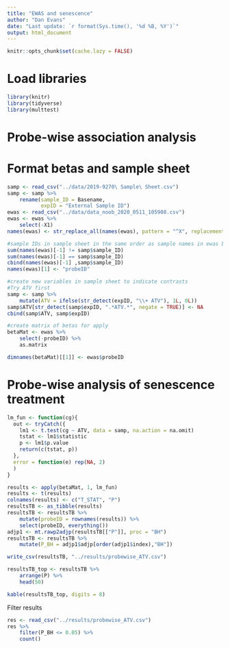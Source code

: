 ```yaml
---
title: "EWAS and senescence"
author: "Dan Evans"
date: "Last update: `r format(Sys.time(), '%d %B, %Y')`"
output: html_document
---
```



```r
knitr::opts_chunk$set(cache.lazy = FALSE)
```
# Load libraries
```r
library(knitr)
library(tidyverse)
library(multtest)
```

# Probe-wise association analysis

# Format betas and sample sheet
```r

samp <- read_csv("../data/2019-9270\ Sample\ Sheet.csv")
samp <- samp %>%
	rename(sample_ID = Basename,
	       expID = "External Sample ID")
ewas <- read_csv("../data/data_noob_2020_0511_105908.csv")
ewas <- ewas %>%
	select(-X1)
names(ewas) <- str_replace_all(names(ewas), pattern = "^X", replacement = "")

#sample IDs in sample sheet in the same order as sample names in ewas betas file
sum(names(ewas)[-1] != samp$sample_ID)
sum(names(ewas)[-1] == samp$sample_ID)
cbind(names(ewas)[-1] ,samp$sample_ID)
names(ewas)[1] <- "probeID"

#create new variables in sample sheet to indicate contrasts
#Try ATV first
samp <- samp %>%
	mutate(ATV = ifelse(str_detect(expID, "\\+ ATV"), 1L, 0L))
samp$ATV[str_detect(samp$expID, ".*ATV.*", negate = TRUE)] <- NA
cbind(samp$ATV, samp$expID)

#create matrix of betas for apply
betaMat <- ewas %>%
	select(-probeID) %>%
	as.matrix

dimnames(betaMat)[[1]] <- ewas$probeID

```

# Probe-wise analysis of senescence treatment

```r

lm_fun <- function(cg){
  out <- tryCatch({
    lm1 <- t.test(cg ~ ATV, data = samp, na.action = na.omit)
    tstat <- lm1$statistic
    p <- lm1$p.value
    return(c(tstat, p))
  },
  error = function(e) rep(NA, 2)
  )
}

results <- apply(betaMat, 1, lm_fun)
results <- t(results)
colnames(results) <- c("T_STAT", "P")
resultsTB <- as_tibble(results)
resultsTB <- resultsTB %>%
	mutate(probeID = rownames(results)) %>%
	select(probeID, everything())
adjp1 <- mt.rawp2adjp(resultsTB[["P"]], proc = "BH")
resultsTB <- resultsTB %>%
	mutate(P_BH = adjp1$adjp[order(adjp1$index),"BH"])

write_csv(resultsTB, "../results/probewise_ATV.csv")

resultsTB_top <- resultsTB %>%
	arrange(P) %>%
	head(50)

kable(resultsTB_top, digits = 8)
```

Filter results

```r
res <- read_csv("../results/probewise_ATV.csv")
res %>%
	filter(P_BH <= 0.05) %>%
	count()



```
